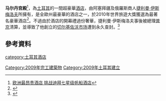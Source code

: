 {{Infobox hotel
| hotel_name         = 马尔丹宫殿
| image              = 
| caption            = 
| pushpin_map        = 
| location           = [[安塔利亞|安塔利亞]], [[土耳其|土耳其]]
| opening_date       = 2009年5月23日
| architect          = 
| owner              = [[捷利曼·伊斯梅洛夫|捷利曼·伊斯梅洛夫]]
| cost               = $14億美金
| number_of_rooms    = 560
| website            = [http://www.mardanpalace.com/ www.mardanpalace.com]
}}

'''马尔丹宫殿'''<ref>[http://www.focus.cn/news/2010-08-28/1031618.html 欧洲最昂贵酒店 挑战迪拜七星级帆船酒店]</ref>，為[[土耳其|土耳其]]的一間超豪華[[酒店|酒店]]，由阿塞拜疆及俄羅斯商人[[捷利曼·伊斯梅洛夫|捷利曼·伊斯梅洛夫]]所擁有，是全歐州最豪華的酒店之一，於2010年世界旅遊大獎獲選為最著名豪華酒店<ref>{{Cite web |url=http://hk.news.yahoo.com/article/101223/3/lwcp.html |title=土耳超豪酒店欠電費被切電 |access-date=2010-12-23 |archive-date=2010-12-27 |archive-url=https://web.archive.org/web/20101227011552/http://hk.news.yahoo.com/article/101223/3/lwcp.html |dead-url=no }}</ref>。不過由於酒店的開幕禮過份奢華，捷利曼·伊斯梅洛夫事後被總理[[普京|普京]]清算，並導致了他創立的[[切尔基佐沃市场|切尔基佐沃市场]]遭到永久查封。<ref>{{Cite web |url=http://news.sina.com/105-000-102-105/2009-06-29/1821595065.html |title=俄富豪投巨資在土耳其建豪華酒店惹怒普京 |access-date=2010-12-23 |archive-date=2016-03-04 |archive-url=https://web.archive.org/web/20160304113036/http://news.sina.com/105-000-102-105/2009-06-29/1821595065.html |dead-url=no }}</ref>

==參考資料==
{{reflist}}
[[category:土耳其酒店|category:土耳其酒店]]
[[Category:2009年完工建築物|Category:2009年完工建築物]]
[[Category:2009年土耳其建立|Category:2009年土耳其建立]]